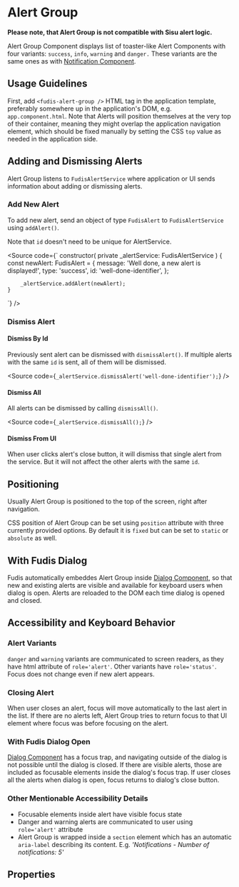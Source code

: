 
<Meta title="Components/Alert Group" />

# Alert Group

**Please note, that Alert Group is not compatible with Sisu alert logic.**

Alert Group Component displays list of toaster-like Alert Components with four variants: `success`, `info`, `warning` and `danger.` These variants are the same ones as with [Notification Component](/docs/components-notification--documentation).

## Usage Guidelines

First, add `<fudis-alert-group />` HTML tag in the application template, preferably somewhere up in the application's DOM, e.g. `app.component.html`. 
Note that Alerts will position themselves at the very top of their container, meaning they might overlap the application navigation element, which should be fixed manually by setting the CSS `top` value as needed in the application side.


## Adding and Dismissing Alerts

Alert Group listens to `FudisAlertService` where application or UI sends information about adding or dismissing alerts.

### Add New Alert

To add new alert, send an object of type `FudisAlert` to `FudisAlertService` using `addAlert()`.

Note that `id` doesn't need to be unique for AlertService.

<Source
  code={`
constructor(
	private _alertService: FudisAlertService
	) {
		const newAlert: FudisAlert = {
			message: 'Well done, a new alert is displayed!',
			type: 'success',
			id: 'well-done-identifier',
		};

    	_alertService.addAlert(newAlert);
    }

`}
/>

### Dismiss Alert

#### Dismiss By Id

Previously sent alert can be dismissed with `dismissAlert()`. If multiple alerts with the same `id` is sent, all of them will be dismissed.

<Source
  code={`
_alertService.dismissAlert('well-done-identifier');
`}
/>

#### Dismiss All

All alerts can be dismissed by calling `dismissAll()`.

<Source
  code={`
_alertService.dismissAll();
`}
/>

#### Dismiss From UI

When user clicks alert's close button, it will dismiss that single alert from the service. But it will not affect the other alerts with the same `id`.

## Positioning

Usually Alert Group is positioned to the top of the screen, right after navigation.

CSS position of Alert Group can be set using `position` attribute with three currently provided options. By default it is `fixed` but can be set to `static` or `absolute` as well.

## With Fudis Dialog

Fudis automatically embeddes Alert Group inside [Dialog Component](/docs/components-dialog--documentation), so that new and existing alerts are visible and available for keyboard users when dialog is open.
Alerts are reloaded to the DOM each time dialog is opened and closed.

## Accessibility and Keyboard Behavior

### Alert Variants

`danger` and `warning` variants are communicated to screen readers, as they have html attribute of `role='alert'`. Other variants have `role='status'`. Focus does not change even if new alert appears.

### Closing Alert

When user closes an alert, focus will move automatically to the last alert in the list. If there are no alerts left, Alert Group tries to return focus to that UI element where focus was before focusing on the alert.

### With Fudis Dialog Open

[Dialog Component](/docs/components-dialog--documentation) has a focus trap, and navigating outside of the dialog is not possible until the dialog is closed. If there are visible alerts, those are included as focusable elements inside the dialog's focus trap. If user closes all the alerts when dialog is open, focus returns to dialog's close button.

### Other Mentionable Accessibility Details

- Focusable elements inside alert have visible focus state
- Danger and warning alerts are communicated to user using `role='alert'` attribute
- Alert Group is wrapped inside a `section` element which has an automatic `aria-label` describing its content. E.g. _'Notifications - Number of notifications: 5'_

## Properties

<ArgTypes of={AlertGroupComponent} />
